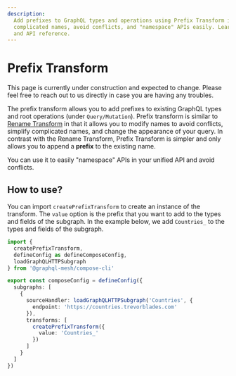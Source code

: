 ```yaml
---
description:
  Add prefixes to GraphQL types and operations using Prefix Transform in GraphQL Mesh. Simplify
  complicated names, avoid conflicts, and "namespace" APIs easily. Learn how to use it with examples
  and API reference.
---
```



# Prefix Transform

<Callout>
  This page is currently under construction and expected to change. Please feel free to reach out to
  us directly in case you are having any troubles.
</Callout>

The prefix transform allows you to add prefixes to existing GraphQL types and root operations (under
`Query/Mutation`). Prefix transform is similar to [Rename Transform](/v1/compose/transforms/rename)
in that it allows you to modify names to avoid conflicts, simplify complicated names, and change the
appearance of your query. In contrast with the Rename Transform, Prefix Transform is simpler and
only allows you to append a **prefix** to the existing name.

You can use it to easily "namespace" APIs in your unified API and avoid conflicts.

## How to use?

You can import `createPrefixTransform` to create an instance of the transform. The `value` option is
the prefix that you want to add to the types and fields of the subgraph. In the example below, we
add `Countries_` to the types and fields of the subgraph.

```ts filename="mesh.config.ts" {13-17}
import {
  createPrefixTransform,
  defineConfig as defineComposeConfig,
  loadGraphQLHTTPSubgraph
} from '@graphql-mesh/compose-cli'

export const composeConfig = defineConfig({
  subgraphs: [
    {
      sourceHandler: loadGraphQLHTTPSubgraph('Countries', {
        endpoint: 'https://countries.trevorblades.com'
      }),
      transforms: [
        createPrefixTransform({
          value: 'Countries_'
        })
      ]
    }
  ]
})
```
